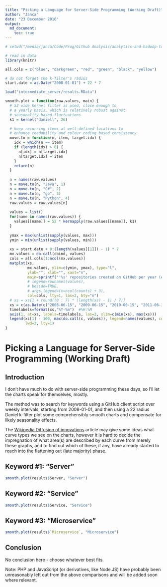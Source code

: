 ```yaml
---
title: "Picking a Language for Server-Side Programming (Working Draft)"
author: "Janca"
date: "23 December 2016"
output:
  md_document:
    toc: true
---
```


```r

# setwd("/media/janca/Code/Prog/Github Analysis/analytics-and-hadoop-trends")

# read in data
library(knitr)

all.cols = c("blue", "darkgreen", "red", "green", "black", "yellow")

# do not forget the k-filter's radius
start.date = as.Date("2008-01-01") + 22 * 7

load("intermediate_server/results.RData")

smooth.plot = function(raw.values, main) {
  # 53 wide kernel filter is used, close enough to
  # a yearly basis, which is relatively robust against
  # seasonality based fluctuations
  k1 = kernel("daniell", 26)

  # keep recurring items at well-defined locations to
  # enhance readability and colour coding based consistency
  move.to = function(n, item, target.idx) {
    idx = which(n == item)
    if (length(idx) > 0) {
      n[idx] = n[target.idx]
      n[target.idx] = item
    }
    return(n)
  }
  
  n = names(raw.values)
  n = move.to(n, "Java", 1)
  n = move.to(n, "C#", 2)
  n = move.to(n, "go", 3)
  n = move.to(n, "Python", 4)
  raw.values = raw.values[n]
  
  values = list()
  for(name in names(raw.values)) {
    values[[name]] = 52 * kernapply(raw.values[[name]], k1)
  }
  
  ymax = max(unlist(sapply(values, max)))
  ymin = min(unlist(sapply(values, min)))
  
  xs = start.date + 0:(length(values[[1]]) - 1) * 7
  mx.values = do.call(cbind, values)
  cols = all.cols[1:ncol(mx.values)]
  matplot(xs,
          mx.values, ylim=c(ymin, ymax), type="l",
          ylab="", xlab="", xaxt="n",
          main=sprintf("'%s' repositories created on GitHub per year (est.)", main),
          # legend=rownames(values),
          # beside=TRUE,
          # args.legend=(x=ncol(counts) + 3),
          col=cols, lty=1, las=2, bty="n")
  # xs = xs[1 + round((0 : 7) * (length(xs) - 1) / 7)]
  xs = c(as.Date(c("2008-06-15", "2009-06-15", "2010-06-15", "2011-06-15", "2012-06-15", "2013-06-15", "2014-06-15", "2015-06-15", "2016-06-15")))
  timelabels=format(xs,"%Y-%m")  #%H:%M
  axis(1, at=xs, labels=timelabels, las=2, xlim=c(min(xs), max(xs)))
  legend(xs[1] - 100, max(do.call(c, values)), legend=names(values), col=cols, bty="n",
         lwd=2, lty=1)
}
```

# Picking a Language for Server-Side Programming (Working Draft)

## Introduction

I don't have much to do with server-side programming these days, so I'll let the charts speak for themselves, mostly.

The method was to search for keywords using a GitHub client script over weekly intervals, starting from 2008-01-01, and then using a 22 radius Daniel k-filter plot some comprehensibly smooth charts and compensate for likely seasonality effects.

The [Wikipedia Diffusion of innovations](https://en.wikipedia.org/wiki/Diffusion_of_innovations) article may give some ideas what curve types we see on the charts, however it is hard to decide the impregnation of what area(s) are described by each curve from merely these graphs, and to find out which of these, if any, have already started to reach into the flattening out (late majority) phase.

## Keyword #1: "Server"

```r
smooth.plot(results$Server, "Server")
```

## Keyword #2: "Service"

```r
smooth.plot(results$Service, "Service")
```

## Keyword #3: "Microservice"

```r
smooth.plot(results$`Microservice`, "Microservice")
```

## Conclusion

No conclusion here - choose whatever best fits.

Note: PHP and JavaScript (or derivatives, like Node.JS) have probably been unreasonably left out from the above comparisons and will be added soon where relevant.

